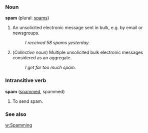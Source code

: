 ===Noun===
'''spam''' (plural: [[spams]])

# An unsolicited electronic message sent in bulk, e.g. by email or newsgroups.
#: ''I received 58 spams yesterday.''
# (''Collective noun'') Multiple unsolicited bulk electronic messages considered as an aggregate.
#: ''I get far too much spam.''

===Intransitive verb===
'''spam''' ([[spammed]], spammed)

# To send spam.

===See also===
[[w:Spamming]]